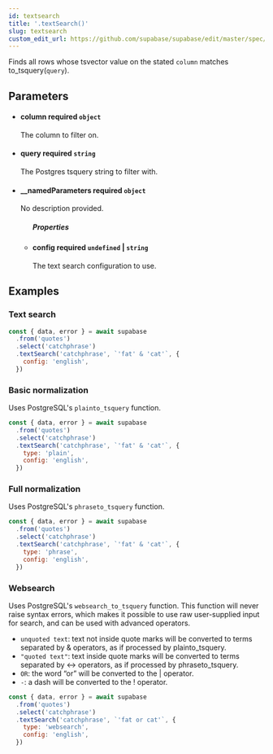 ```yaml
---
id: textsearch
title: '.textSearch()'
slug: textsearch
custom_edit_url: https://github.com/supabase/supabase/edit/master/spec/supabase_js_v1_legacy.yml
---
```



Finds all rows whose tsvector value on the stated `column` matches
to_tsquery(`query`).

## Parameters

<ul className="method-list-group">
  
<li className="method-list-item">
  <h4 className="method-list-item-label">
    <span className="method-list-item-label-name">
      column
    </span>
    <span className="method-list-item-label-badge required">
      required
    </span>
    <span className="method-list-item-validation">
      <code>object</code>
    </span>
  </h4>
  <div class="method-list-item-description">

The column to filter on.

  </div>
  
</li>

<li className="method-list-item">
  <h4 className="method-list-item-label">
    <span className="method-list-item-label-name">
      query
    </span>
    <span className="method-list-item-label-badge required">
      required
    </span>
    <span className="method-list-item-validation">
      <code>string</code>
    </span>
  </h4>
  <div class="method-list-item-description">

The Postgres tsquery string to filter with.

  </div>
  
</li>

<li className="method-list-item">
  <h4 className="method-list-item-label">
    <span className="method-list-item-label-name">
      __namedParameters
    </span>
    <span className="method-list-item-label-badge required">
      required
    </span>
    <span className="method-list-item-validation">
      <code>object</code>
    </span>
  </h4>
  <div class="method-list-item-description">

No description provided.

  </div>
  
<ul className="method-list-group">
  <h5 class="method-list-title method-list-title-isChild expanded">Properties</h5>

<li className="method-list-item">
  <h4 className="method-list-item-label">
    <span className="method-list-item-label-name">
      config
    </span>
    <span className="method-list-item-label-badge required">
      required
    </span>
    <span className="method-list-item-validation">
      <code>undefined</code> | <code>string</code>
    </span>
  </h4>
  <div class="method-list-item-description">

The text search configuration to use.

  </div>
  
</li>

</ul>

</li>

</ul>

## Examples

### Text search

```js
const { data, error } = await supabase
  .from('quotes')
  .select('catchphrase')
  .textSearch('catchphrase', `'fat' & 'cat'`, {
    config: 'english',
  })
```

### Basic normalization

Uses PostgreSQL's `plainto_tsquery` function.

```js
const { data, error } = await supabase
  .from('quotes')
  .select('catchphrase')
  .textSearch('catchphrase', `'fat' & 'cat'`, {
    type: 'plain',
    config: 'english',
  })
```

### Full normalization

Uses PostgreSQL's `phraseto_tsquery` function.

```js
const { data, error } = await supabase
  .from('quotes')
  .select('catchphrase')
  .textSearch('catchphrase', `'fat' & 'cat'`, {
    type: 'phrase',
    config: 'english',
  })
```

### Websearch

Uses PostgreSQL's `websearch_to_tsquery` function.
This function will never raise syntax errors, which makes it possible to use raw user-supplied input for search, and can be used
with advanced operators.

- `unquoted text`: text not inside quote marks will be converted to terms separated by & operators, as if processed by plainto_tsquery.
- `"quoted text"`: text inside quote marks will be converted to terms separated by <-> operators, as if processed by phraseto_tsquery.
- `OR`: the word “or” will be converted to the | operator.
- `-`: a dash will be converted to the ! operator.

```js
const { data, error } = await supabase
  .from('quotes')
  .select('catchphrase')
  .textSearch('catchphrase', `'fat or cat'`, {
    type: 'websearch',
    config: 'english',
  })
```
